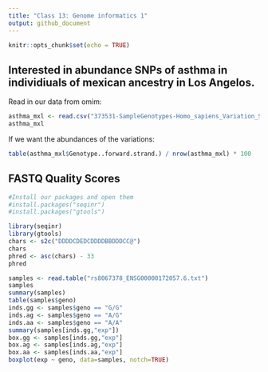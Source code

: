 ```yaml
---
title: "Class 13: Genome informatics 1"
output: github_document
---
```


```r
knitr::opts_chunk$set(echo = TRUE)
```
## Interested in abundance SNPs of asthma in individiuals of mexican ancestry in Los Angelos.

Read in our data from omim:

```r
asthma_mxl <- read.csv("373531-SampleGenotypes-Homo_sapiens_Variation_Sample_rs8067378 (1).csv")
asthma_mxl
```

If we want the abundances of the variations:
```r
table(asthma_mxl$Genotype..forward.strand.) / nrow(asthma_mxl) * 100
```

## FASTQ Quality Scores

```r
#Install our packages and open them
#install.packages("seqinr")
#install.packages("gtools")

library(seqinr)
library(gtools)
chars <- s2c("DDDDCDEDCDDDDBBDDDCC@")
chars
phred <- asc(chars) - 33
phred
```

```r
samples <- read.table("rs8067378_ENSG00000172057.6.txt")
samples
summary(samples)
table(samples$geno)
inds.gg <- samples$geno == "G/G"
inds.ag <- samples$geno == "A/G"
inds.aa <- samples$geno == "A/A"
summary(samples[inds.gg,"exp"])
box.gg <- samples[inds.gg,"exp"]
box.ag <- samples[inds.ag,"exp"]
box.aa <- samples[inds.aa,"exp"]
boxplot(exp ~ geno, data=samples, notch=TRUE)

```

